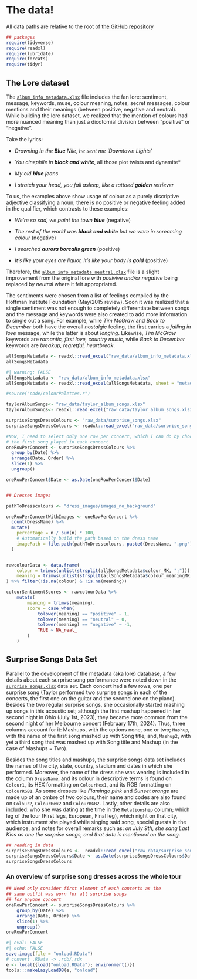 # The data!

:::{.callout-note}
All data paths are relative to the root of [the GitHub repository](https://github.com/cmjt/studyinswift)
:::

```{r, message = FALSE, warning=FALSE}
## packages 
require(tidyverse)
require(readxl)
require(lubridate)
require(forcats)
require(tidyr)

```


## The Lore dataset

The [`album_info_metadata.xlsx`](https://github.com/cmjt/studyinswift/blob/cmjt/raw_data/album_info_metadata.xlsx)  file includes the fan lore: sentiment, message, keywords, muse, colour meaning, notes, secret messages, colour mentions and their meanings (between positive, negative and neutral). 
While building the lore dataset, we realized that the mention of colours had more nuanced meaning than just a dicotomial division between "positive" or "negative".

Take the lyrics:

* *Drowning in the* ***Blue*** *Nile, he sent me 'Downtown Lights'*

* *You cinephile in* ***black and white***, all those plot twists and dynamite*

* *My old* ***blue*** *jeans*

* *I stratch your head, you fall asleep, like a tattoed* ***golden*** *retriever*

To us, the examples above show usage of colour as a purely discriptive adjective classifying a noun; there is no positive or negative feeling added in the qualifier, which contrasts to these examples:

* *We're so sad, we paint the town* ***blue*** (negative)

* *The rest of the world was* ***black and white*** *but we were in screaming colour* (negative)

* *I searched* ***aurora borealis green*** (positive)

* *It's like your eyes are liquor, it's like your body is* ***gold*** (positive)


Therefore, the [`album_info_metadata_neutral.xlsx`](https://github.com/cmjt/studyinswift/blob/cmjt/raw_data/album_info_metadata_neutral.xlsx) file is a slight improvement from the original lore with *posivive and/or negative* being replaced by *neutral* where it felt appropriated. 

The sentiments were chosen from a list of feelings compiled by the Hoffman Institute Foundation (May/2015 review). Soon it was realized that a single sentiment was not enough to completely differentiate between songs and the message and keywords were also created to add more information to single out a song. For example, while *Tim McGraw* and *Back to December* both have the overall *nostalgic* feeling, the first carries a *falling in love* message, while the latter is about *longing*. Likewise, *Tim McGraw* keywords are *romantic, first love, country music*, while *Back to December* keywords are *breakup, regretful, heartbreak*. 




```{r}
allSongsMetadata <- readxl::read_excel("raw_data/album_info_metadata.xlsx")[,1:29]
allSongsMetadata 
```





```{r}
#| warning: FALSE
allSongsMetadata <- "raw_data/album_info_metadata.xlsx"
allSongsMetadata <- readxl::read_excel(allSongsMetadata, sheet = "metadata")

#source("code/colourPalettes.r")

taylorAlbumSongs<- "raw_data/taylor_album_songs.xlsx"
taylorAlbumSongs<- readxl::read_excel("raw_data/taylor_album_songs.xlsx")

surpriseSongsDressColours <- "raw_data/surprise_songs.xlsx"
surpriseSongsDressColours <- readxl::read_excel("raw_data/surprise_songs.xlsx")

#Now, I need to select only one row per concert, which I can do by choosing only
# the first song played in each concert
oneRowPerConcert <- surpriseSongsDressColours %>%
  group_by(Date) %>%
  arrange(Date, Order) %>%  
  slice(1) %>%
  ungroup()

oneRowPerConcert$Date <- as.Date(oneRowPerConcert$Date)


## Dresses images

pathToDresscolours <- "dress_images/images_no_background"

oneRowPerConcertWithImages <- oneRowPerConcert %>%
  count(DressName) %>%
  mutate(
    percentage = n / sum(n) * 100,
    # Automatically build the path based on the dress name
    imagePath = file.path(pathToDresscolours, paste0(DressName, ".png"))
  )


rawcolourData <- data.frame(
    colour = trimws(unlist(strsplit(allSongsMetadata$colour_MK, ";"))),
    meaning = trimws(unlist(strsplit(allSongsMetadata$colour_meaningMK, ";")))
) %>% filter(!is.na(colour) & !is.na(meaning))

colourSentimentScores <- rawcolourData %>%
    mutate(
        meaning = trimws(meaning),  
        score = case_when(
            tolower(meaning) == "positive" ~ 1,
            tolower(meaning) == "neutral" ~ 0,
            tolower(meaning) == "negative" ~ -1,
            TRUE ~ NA_real_
        )
    )

```




## Surprise Songs Data Set {#sec-surp}

Parallel to the development of the metadata (aka lore) database, a few details about each surprise song performance were noted down in the [`surprise_songs.xlsx`](https://github.com/cmjt/studyinswift/blob/cmjt/raw_data/surprise_songs.xlsx) data set. Each concert had a few rows, one per surprise song (Taylor performed two surprise songs in each of the concerts, the first one on the guitar and the second one on the piano). Besides the two regular surprise songs, she occasionally started mashing up songs in this acoustic set; although the first mashup happened in her second night in Ohio (July 1st, 2023), they became more common from the second night of her Melbourne concert (February 17th, 2024). Thus, three columns account for it: Mashups, with the options none, one or two; `Mashup`, with the name of the first song mashed up with Song title; and, `Mashup2`, with yet a third song that was mashed up with Song title and Mashup (in the case of Mashups = Two). 

Besides the song titles and mashups, the surprise songs data set includes the names of the city, state, country, stadium and dates in which she performed. Moreover, the name of the dress she was wearing is included in the column `DressName`, and its colour in descriptive terms is found on `Colour1`, its HEX formatting on `ColourHex1`, and its RGB formatting on `ColourRGB1`. As some dresses like *Flamingo pink* and *Sunset orange* are made up of an ombre of two colours, their name and codes are also found on `Colour2`, `ColourHex2` and `ColourRGB2`. Lastly, other details are also included: who she was dating at the time in the `Relationship` column; which leg of the tour (First legs, European, Final leg), which night on that city, which instrument she played while singing said song, special guests in the audience, and notes for overall remarks such as: *on July 9th, she sang Last Kiss as one the surprise songs, and that date is mentioned on the song*.   


```{r, message = FALSE}
## reading in data
surpriseSongsDressColours <-  readxl::read_excel("raw_data/surprise_songs.xlsx", sheet = "List")
surpriseSongsDressColours$Date <- as.Date(surpriseSongsDressColours$Date)
surpriseSongsDressColours
```

### An overview of surprise song dresses across the whole tour 



```{r, message = FALSE}
## Need only consider first element of each concerts as the
## same outfit was worn for all surprise songs
## for anyone concert
oneRowPerConcert <- surpriseSongsDressColours %>%
    group_by(Date) %>%
    arrange(Date, Order) %>% 
    slice(1) %>%
    ungroup()
oneRowPerConcert
```




```{r}
#| eval: FALSE
#| echo: FALSE
save.image(file = "onload.RData")
# convert .RData -> .rdb/.rdx
e <- local({load("onload.RData"); environment()})
tools:::makeLazyLoadDB(e, "onload")
```
